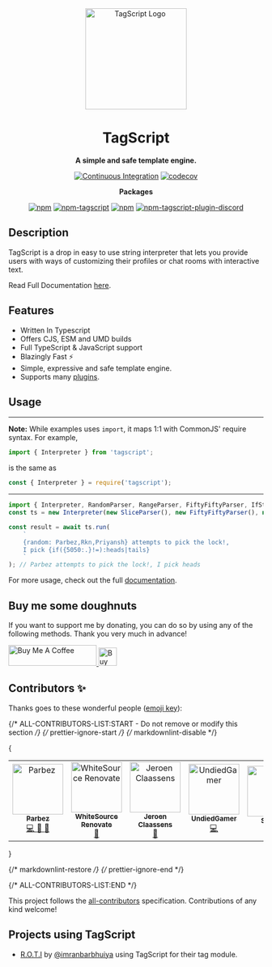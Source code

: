 <div align="center">

<img alt="TagScript Logo" src="https://raw.githubusercontent.com/imranbarbhuiya/TagScript/main/.github/logo_short.png" height="200" />

# TagScript

**A simple and safe template engine.**

[![Continuous Integration](https://github.com/imranbarbhuiya/TagScript/actions/workflows/continuous-integration.yml/badge.svg)](https://github.com/imranbarbhuiya/TagScript/actions/workflows/continuous-integration.yml)
[![codecov](https://codecov.io/gh/imranbarbhuiya/tagscript/branch/main/graph/badge.svg?precision=2)](https://codecov.io/gh/imranbarbhuiya/tagscript)

**Packages**

[![npm](https://img.shields.io/npm/v/tagscript?color=crimson&logo=npm&style=flat-square)](https://www.npmjs.com/package/tagscript)
[![npm-tagscript](https://img.shields.io/npm/dw/tagscript)](https://www.npmjs.com/package/tagscript)
[![npm](https://img.shields.io/npm/v/tagscript-plugin-discord?color=crimson&logo=npm&style=flat-square&label=tagscript-plugin-discord)](https://www.npmjs.com/package/tagscript-plugin-discord)
[![npm-tagscript-plugin-discord](https://img.shields.io/npm/dw/tagscript-plugin-discord)](https://www.npmjs.com/package/tagscript-plugin-discord)

</div>

## Description

TagScript is a drop in easy to use string interpreter that lets you provide users with ways of customizing their profiles or chat rooms with interactive text.

Read Full Documentation [here](https://tagscript.js.org/).

## Features

-   Written In Typescript
-   Offers CJS, ESM and UMD builds
-   Full TypeScript & JavaScript support
-   Blazingly Fast ⚡
-   Simple, expressive and safe template engine.
-   Supports many [plugins](https://github.com/imranbarbhuiya/tagscript/packages/).

## Usage

---

**Note:** While examples uses `import`, it maps 1:1 with CommonJS' require syntax. For example,

```ts
import { Interpreter } from 'tagscript';
```

is the same as

```js
const { Interpreter } = require('tagscript');
```

---

```ts
import { Interpreter, RandomParser, RangeParser, FiftyFiftyParser, IfStatementParser, SliceParser } from 'tagscript';
const ts = new Interpreter(new SliceParser(), new FiftyFiftyParser(), new RandomParser(), new IfStatementParser());

const result = await ts.run(
	`
    {random: Parbez,Rkn,Priyansh} attempts to pick the lock!,
    I pick {if({5050:.}!=):heads|tails}
    `
); // Parbez attempts to pick the lock!, I pick heads
```

For more usage, check out the full [documentation](https://tagscript.js.org/modules/tagscript.html).

## Buy me some doughnuts

If you want to support me by donating, you can do so by using any of the following methods. Thank you very much in advance!

<a href="https://www.buymeacoffee.com/parbez" target="_blank">
	<img src="https://cdn.buymeacoffee.com/buttons/default-orange.png" alt="Buy Me A Coffee" height="41" width="174" />
</a>
<a href="https://ko-fi.com/Y8Y1CBIJH" target="_blank">
	<img
		height="36"
		style={{ border: '0px', height: '36px' }}
		src="https://cdn.ko-fi.com/cdn/kofi4.png?v=3"
		border="0"
		alt="Buy Me a Coffee at ko-fi.com"
	/>
</a>

## Contributors ✨

Thanks goes to these wonderful people ([emoji key](https://allcontributors.org/docs/en/emoji-key)):

{/* ALL-CONTRIBUTORS-LIST:START - Do not remove or modify this section */}
{/* prettier-ignore-start */}
{/* markdownlint-disable */}

{<table>

<tbody>
	<tr>
		<td align="center">
			<a href="https://github.com/imranbarbhuiya">
				<img src="https://avatars.githubusercontent.com/u/74945038?v=4?s=100" width="100px;" alt="Parbez" />
				<br />
				<sub>
					<b>Parbez</b>
				</sub>
			</a>
			<br />
			<a href="https://github.com/imranbarbhuiya/TagScript/commits?author=imranbarbhuiya" title="Code">
				💻
			</a>
			<a href="#maintenance-imranbarbhuiya" title="Maintenance">
				🚧
			</a>
			<a href="#ideas-imranbarbhuiya" title="Ideas, Planning, & Feedback">
				🤔
			</a>
		</td>
		<td align="center">
			<a href="https://renovate.whitesourcesoftware.com">
				<img src="https://avatars.githubusercontent.com/u/25180681?v=4?s=100" width="100px;" alt="WhiteSource Renovate" />
				<br />
				<sub>
					<b>WhiteSource Renovate</b>
				</sub>
			</a>
			<br />
			<a href="#maintenance-renovate-bot" title="Maintenance">
				🚧
			</a>
		</td>
		<td align="center">
			<a href="https://favware.tech">
				<img src="https://avatars.githubusercontent.com/u/4019718?v=4?s=100" width="100px;" alt="Jeroen Claassens" />
				<br />
				<sub>
					<b>Jeroen Claassens</b>
				</sub>
			</a>
			<br />
			<a href="#maintenance-favna" title="Maintenance">
				🚧
			</a>
		</td>
		<td align="center">
			<a href="https://github.com/UndiedGamer">
				<img src="https://avatars.githubusercontent.com/u/84702365?v=4?s=100" width="100px;" alt="UndiedGamer" />
				<br />
				<sub>
					<b>UndiedGamer</b>
				</sub>
			</a>
			<br />
			<a href="https://github.com/imranbarbhuiya/TagScript/commits?author=UndiedGamer" title="Code">
				💻
			</a>
		</td>
		<td align="center">
			<a href="http://discord.gg/sofi">
				<img src="https://avatars.githubusercontent.com/u/20400149?v=4?s=100" width="100px;" alt="Sourav" />
				<br />
				<sub>
					<b>Sourav</b>
				</sub>
			</a>
			<br />
			<a href="https://github.com/imranbarbhuiya/TagScript/commits?author=ShoXcy" title="Documentation">
				📖
			</a>
		</td>
		<td align="center">
			<a href="https://github.com/apps/allcontributors">
				<img src="https://avatars.githubusercontent.com/in/23186?v=4?s=100" width="100px;" alt="allcontributors[bot]" />
				<br />
				<sub>
					<b>allcontributors[bot]</b>
				</sub>
			</a>
			<br />
			<a href="https://github.com/imranbarbhuiya/TagScript/commits?author=allcontributors[bot]" title="Documentation">
				📖
			</a>
		</td>
	</tr>
</tbody>
<tfoot></tfoot>

</table>}

{/* markdownlint-restore */}
{/* prettier-ignore-end */}

{/* ALL-CONTRIBUTORS-LIST:END */}

This project follows the [all-contributors](https://github.com/all-contributors/all-contributors) specification. Contributions of any kind welcome!

## Projects using TagScript

-   [R.O.T.I](https://discord.com/api/oauth2/authorize?client_id=903690362114158632&scope=applications.commands+bot&permissions=1543892063) by [@imranbarbhuiya](https://github.com/imranbarbhuiya) using TagScript for their tag module.
